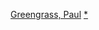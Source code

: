 {{Navbox
|name = 保羅·葛林葛瑞斯
|title = [[保羅·葛林葛瑞斯]]執導電影
|state = {{{state|autocollapse}}}
|listclass = hlist

|group1 = 電影
|list1 =
* 《{{le|起死回生 (電影)|Resurrected (film)|起死回生}}》（1989）
* 《{{le|振翅高飛 (電影)|The Theory of Flight|振翅高飛}}》（1998）
* 《{{le|血色星期天 (電影)|Bloody Sunday (film)|血色星期天}}》（2002）
* 《[[神鬼認證：神鬼疑雲]]》（2004）
* 《[[聯航93]]》（2006）
* 《[[神鬼認證：最後通牒]]》（2007）
* 《[[绿区 (电影)|關鍵指令]]》（2010）
* 《[[怒海劫]]》（2013）
* 《[[神鬼認證：傑森包恩]]》（2016）
* 《[[7月22日 (电影)|7月22日]]》（2018）
* 《[[世界新闻 (电影)|世界新闻]]》（2020）

|group2 = 電視
|list2 =
* 《{{le|FBI絕命奇兵|Open Fire (film)}}》（1994）
* 《{{le|逃跑的那一個人|The One That Got Away (1996 film)}}》（1996）
* 《{{le|修復 (1997年電影)|The Fix (1997 film)|修復}}》（1997）
* 《{{le|The Murder of Stephen Lawrence|The Murder of Stephen Lawrence}}》（1999）

}}<noinclude>
{{collapsible option}}
[[Category:英国电影导演模板|Greengrass, Paul]]
[[Category:保羅·葛林葛瑞斯電影|*]]
</noinclude>